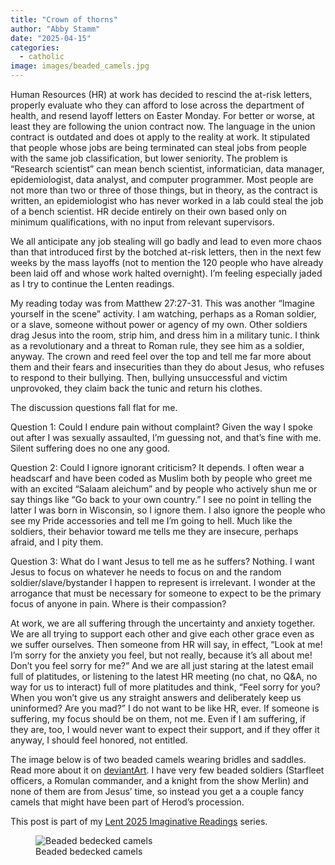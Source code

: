 ```yaml
---
title: "Crown of thorns"
author: "Abby Stamm"
date: "2025-04-15"
categories: 
  - catholic
image: images/beaded_camels.jpg
---
```


Human Resources (HR) at work has decided to rescind the at-risk letters, properly evaluate who they can afford to lose across the department of health, and resend layoff letters on Easter Monday. For better or worse, at least they are following the union contract now. The language in the union contract is outdated and does ot apply to the reality at work. It stipulated that people whose jobs are being terminated can steal jobs from people with the same job classification, but lower seniority. The problem is "Research scientist" can mean bench scientist, informatician, data manager, epidemiologist, data analyst, and computer programmer. Most people are not more than two or three of those things, but in theory, as the contract is written, an epidemiologist who has never worked in a lab could steal the job of a bench scientist. HR decide entirely on their own based only on minimum qualifications, with no input from relevant supervisors. 

We all anticipate any job stealing will go badly and lead to even more chaos than that introduced first by the botched at-risk letters, then in the next few weeks by the mass layoffs (not to mention the 120 people who have already been laid off and whose work halted overnight). I'm feeling especially jaded as I try to continue the Lenten readings.

My reading today was from Matthew 27:27-31. This was another "Imagine yourself in the scene" activity. I am watching, perhaps as a Roman soldier, or a slave, someone without power or agency of my own. Other soldiers drag Jesus into the room, strip him, and dress him in a military tunic. I think as a revolutionary and a threat to Roman rule, they see him as a soldier, anyway. The crown and reed feel over the top and tell me far more about them and their fears and insecurities than they do about Jesus, who refuses to respond to their bullying. Then, bullying unsuccessful and victim unprovoked, they claim back the tunic and return his clothes.

The discussion questions fall flat for me. 

Question 1: Could I endure pain without complaint? Given the way I spoke out after I was sexually assaulted, I'm guessing not, and that's fine with me. Silent suffering does no one any good.

Question 2: Could I ignore ignorant criticism? It depends. I often wear a headscarf and have been coded as Muslim both by people who greet me with an excited "Salaam aleichum" and by people who actively shun me or say things like "Go back to your own country." I see no point in telling the latter I was born in Wisconsin, so I ignore them. I also ignore the people who see my Pride accessories and tell me I'm going to hell. Much like the soldiers, their behavior toward me tells me they are insecure, perhaps afraid, and I pity them.

Question 3: What do I want Jesus to tell me as he suffers? Nothing. I want Jesus to focus on whatever he needs to focus on and the random soldier/slave/bystander I happen to represent is irrelevant. I wonder at the arrogance that must be necessary for someone to expect to be the primary focus of anyone in pain. Where is their compassion?

At work, we are all suffering through the uncertainty and anxiety together. We are all trying to support each other and give each other grace even as we suffer ourselves. Then someone from HR will say, in effect, "Look at me! I'm sorry for the anxiety you feel, but not really, because it's all about me! Don't you feel sorry for me?" And we are all just staring at the latest email full of platitudes, or listening to the latest HR meeting (no chat, no Q&A, no way for us to interact) full of more platitudes and think, "Feel sorry for you? When you won't give us any straight answers and deliberately keep us uninformed? Are you mad?" I do not want to be like HR, ever. If someone is suffering, my focus should be on them, not me. Even if I am suffering, if they are, too, I would never want to expect their support, and if they offer it anyway, I should feel honored, not entitled.

The image below is of two beaded camels wearing bridles and saddles. Read more about it on [deviantArt](https://www.deviantart.com/anabiyeni/art/Beaded-costumed-camels-150233540). I have very few beaded soldiers (Starfleet officers, a Romulan commander, and a knight from the show Merlin) and none of them are from Jesus' time, so instead you get a a couple fancy camels that might have been part of Herod's procession.

This post is part of my [Lent 2025 Imaginative Readings](https://ajstamm.github.io/musings/lent_retreat_2025.html) series.


![Beaded bedecked camels](images/beaded_camels.jpg)
